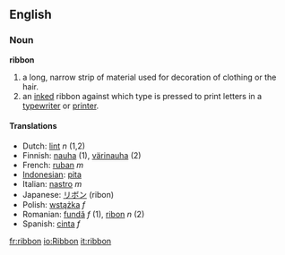 ==English==
===Noun===
'''ribbon'''

# a long, narrow strip of material used for decoration of clothing or the hair.
# an [[inked]] ribbon against which type is pressed to print letters in a [[typewriter]] or [[printer]].

==== Translations ====
*Dutch: [[lint]] ''n'' (1,2)
*Finnish: [[nauha]] (1), [[värinauha]] (2)
*French: [[ruban]] ''m''
*[[Indonesian]]: [[pita]]
*Italian: [[nastro]] ''m''
*Japanese: [[リボン]] (ribon)
*Polish: [[wstążka]] ''f''
*Romanian: [[fundă]] ''f'' (1), [[ribon]] ''n'' (2)
*Spanish: [[cinta]] ''f''

[[fr:ribbon]]
[[io:Ribbon]]
[[it:ribbon]]